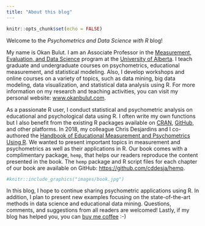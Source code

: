 ```yaml
---
title: "About this blog"
---
```


```r
knitr::opts_chunk$set(echo = FALSE)
```


Welcome to the *Psychometrics and Data Science with R* blog!


My name is Okan Bulut. I am an Associate Professor in the [Measurement, Evaluation, and Data Science](https://www.ualberta.ca/educational-psychology/graduate-programs/measurement-evaluation-and-data-sciences/index.html) program at the [University of Alberta](https://www.ualberta.ca/index.html). I teach graduate and undergraduate courses on psychometrics, educational measurement, and statistical modeling. Also, I develop workshops and online courses on a variety of topics, such as data mining, big data modeling, data visualization, and statistical data analysis using R. For more information on my research and teaching activities, you can visit my personal website: [www.okanbulut.com](https://sites.google.com/ualberta.ca/okanbulut).


As a passionate R user, I conduct statistical and psychometric analysis on educational and psychological data using R. I often write my own functions but I also benefit from the existing R packages available on [CRAN](https://cran.r-project.org/), [GitHub](https://github.com/), and other platforms. In 2018, my colleague Chris Desjardins and I co-authored the [Handbook of Educational Measurement and Psychometrics Using R](https://www.routledge.com/Handbook-of-Educational-Measurement-and-Psychometrics-Using-R/Desjardins-Bulut/p/book/9781498770132). We wanted to present important topics in measurement and psychometrics as well as their applications in R. Our book comes with a complimentary package, `hemp`, that helps our readers reproduce the content presented in the book. The `hemp` package and R script files for each chapter of our book are available on GitHub: <https://github.com/cddesja/hemp>.   

```r
#knitr::include_graphics("images/book.jpg")
```

In this blog, I hope to continue sharing psychometric applications using R. In addition, I plan to present new examples focusing on the state-of-the-art methods in data science and educational data mining. Questions, comments, and suggestions from all readers are welcomed! Lastly, if my blog has helped you, you can [buy me coffee](https://www.buymeacoffee.com/okanbulut) :-)


